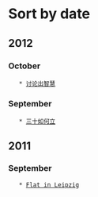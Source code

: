 = Sort by date =

== 2012 ==

=== October ===
    * [[2012-10-21|讨论出智慧]]

=== September ===
    * [[2012-09-23|三十如何立]]

== 2011 ==

=== September ===
    * [[2011-09-02|Flat in Leipzig]]

